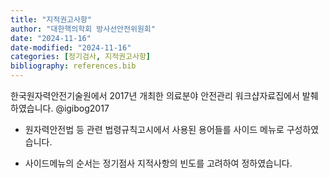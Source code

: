 ```yaml
---
title: "지적권고사항"
author: "대한핵의학회 방사선안전위원회"
date: "2024-11-16"
date-modified: "2024-11-16"
categories: [정기검사, 지적권고사항]
bibliography: references.bib
---
```


한국원자력안전기술원에서 2017년 개최한 의료분야 안전관리 워크샵자료집에서 발췌하였습니다. @igibog2017

-   원자력안전법 등 관련 법령규칙고시에서 사용된 용어들를 사이드 메뉴로 구성하였습니다.

-   사이드메뉴의 순서는 정기점사 지적사항의 빈도를 고려하여 정하였습니다.
